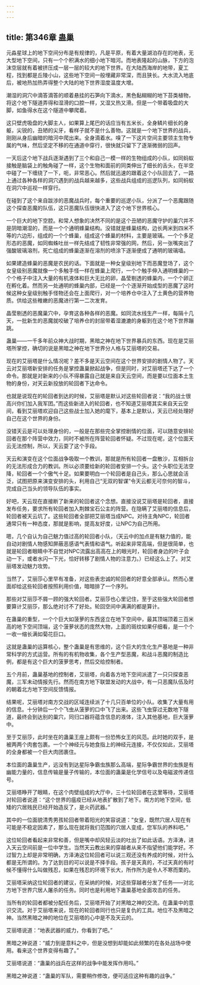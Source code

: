 ```yaml
---
---
---
```

title: 第346章 蛊巢
---



元淼星球上的地下空间分布是有规律的，凡是平原，有着大量湖泊存在的地表，无大型地下空间，只有一个个积满水的细小地下暗河。而地表隆起的山脉，下方的泡沫空层就有着被挤压成一层一层的较大的地下世界。在大陆西海岸的地带，夏工程，找到都是丘陵小山，这些地下空间一般埋藏非常深，而且狭长。大水流入地底后，被地热加热弄得整个大陆的地下世界湿度温度大增。

潮湿的洞穴中滴答滴答的顺着悬挂的石笋向下滴水，黑色黏糊糊的地下苔类植物，将这个地下隧道弄得和湿滑的口腔一样，又湿又热又滑。但是一个带着吸盘的大脚，如鱼得水在这个隧道中攀爬着。

这只壁虎吸盘的大脚主人，如果算上尾巴的话应当有五米长，全身鳞片细长的身躯，尖锐的，丑陋的尖牙，看样子就不是什么善物。这就是一个地下世界的战兵，刚刚从身后幽暗的暗河中爬出来。全身滴着水。嗅了一下这片空间主要领主生物专属的气味，然后坚定不移的在通道中穿行，很快就只留下了逐渐微弱的回声。

一天后这个地下战兵逐渐遇到了三个和自己一模一样的生物组成的小队，如同蚂蚁接触是脑袋上的触角碰了一样，这个生物和面前的同类伸出了细长的舌头，在半空中碰了一下缠绕了一下，呃，非常恶心。然后就迅速的跟着这个小队回去了，一路上通过各种各样的洞穴遇到的战兵越来越多，这些战兵组成的巡逻队列，如同蚂蚁在洞穴中巡视一样穿行。

在碰到了这个来自跋涉的恶魔战兵时，每个重要的巡逻小队，分派了一个恶魔跟随这个探查恶魔的队伍，这只恶魔队伍很快进入了这个地下世界核心。

一个巨大的地下空腔。和常人想象的决然不同的是这个丑陋的恶魔守护的巢穴并不是阴暗潮湿的，而是一个个通明蜂巢结构。没错就是蜂巢结构，边长两米到四米不等的六边形，组成的一个个蜂巢，组成这个蜂巢的材料，主要是玻璃。一个个多足形态的恶魔，如同蜘蛛吐丝一样先结成了韧性非常强的网，然后，另一张嘴突出了强酸玻璃溶剂，死亡组成的蜂巢逐渐在溶剂的喷涂下逐渐便成了通明的玻璃墙。

如果建造蜂巢的恶魔是农民的话。下面就是一种女皇级别地下而恶魔登场了，这个女皇级别恶魔就像一个多触手怪一样在蜂巢上爬行，一个个触手伸入通明蜂巢的一个个格子中注入大量的有机液体和巨大无比的卵，晶莹剔透的蜂巢内，一个个卵正在孵化着。然而另一处通明的蜂巢内部，已经是一个个逐渐开始成型的恶魔了这时候这种女皇级别触手怪物还会在上面爬行，对一个培养仓中注入了土黄色的营养物质。供给这些稚嫩的恶魔进行第一二次发育。

晶莹剔透的恶魔巢穴中，孕育这各种各样的恶魔。如同流水线生产一样，每隔十几天，一批新生的恶魔就咬破了培养仓的封层带着湿漉漉的身躯到在这个地下世界蹦跳。

蛊巢——一千多年前众神大战时期，黑暗之神在地下世界暴兵的东西。现在是艾丽塔所掌控，确切的说是黑暗之神在地下世界分人格与艾丽塔的交易。

现在的艾丽塔是什么情况呢？差不多是天云空间在这个世界安排的剧情人物了。天云对艾丽塔新安排的任务是掌控蛊巢掀起战争，但是同时，对艾丽塔还下达了一个命令。那就是对新来的小队不得暴露自己就是来自天云空间，而是要以位面本土生物的身份，对天云新投放的轮回者下达命令。

也就是说现在的轮回者到达的时候，艾丽塔是默认对这些轮回者说：“我的战士很高兴你们加入我军团。”而这些新进入的轮回者，也不知道艾丽塔其实来自天云空间，看到艾丽塔欢迎自己这些战士加入她的麾下，基本上是默认，天云已经处理好自己在这个世界的身份。

没错天云是可以处理身份的，一般是在那些完全掌控剧情的位面，可以随意安排轮回者在那个阵营中效力，同时不被所在阵营轮回者怀疑。不过现在呢，这个位面天云无法控制，所以，天云耍了这个手段。

天云和演变在这个位面战争吸取一个教训，那就是所有轮回者一盘散沙，互相拆台的无法形成合力的教训。所以必须要给新的轮回者安排一个头。这个头职位无法空降，轮回者一个个傲气十足。如果要明白一个轮回者是自己头，那么心思就会活泛，试图把原来演变安排的头，利用自己“无双的智谋”令天云都无可奈何的智斗，完成自己当头的领导队伍的事实。

好吧，天云现在直接断了新来的轮回者这个念想。直接没说艾丽塔是轮回者，直接发布任务，要求所有轮回者加入荆棘宝石公主的阵营。在隐瞒了艾丽塔的信息后，轮回者被天云坑了。这些轮回者全部把艾丽塔当成NPC。对待主角NPC，轮回者通常只有一种态度，那就是影响，提高友好度，让NPC为自己所用。

嗯，几个自认为自己魅力值过高的轮回者小队，（天云中的加点是有魅力值的，能自动对剧情人物感知屏蔽恶感语气表情和语气。听起来非常高端，但是很简单，也就是轮回者眼睛中不自觉对NPC流露出高高在上的眼光时，轮回者身边的叶子会动一下，或者水闪一下光，恰好转移了剧情人物的注意力。）已经这么上了。对艾丽塔发动魅力攻势。

当然了，艾丽莎心里早有准备，对这些表忠诚的轮回者的好意全部承认。然而心里面却给这些轮回者按照利用价值，暗暗排了一个序列。

那些对艾丽莎不屑一顾的强大轮回者。艾丽莎也心里记住，至于这些强大轮回者想要算计艾丽莎，那么绝对讨不了好处。轮回空间中满满的都是算计。

在蛊巢的重型，一个个巨大如菠萝的东西竖立在地下空间中，最其顶端顶着三百米高的地下空间顶端，这个菠萝状态的庞然大物，上面的斑纹如果仔细看，是一个个一收一缩长满如菊花巨口。

这就是蛊巢的运算核心，整个蛊巢是有思维的，这个巨大的生化生产基地是一种非常科学的方式运营。所有的有机物收集，各个生产型恶魔，和战斗恶魔的制造比例，都是有这个巨大的菠萝思考，然后交给控制者。

五个月前，蛊巢基地的控制者，艾丽塔，向着各方地下空间派遣了一只只探查恶魔，三军未动情报先行。然而在南方地下联盟发动的大战中，有一只恶魔队伍及时的朝着北方地下空间反馈情报。

结果呢，艾丽塔对南方交战的区域连续派了十几只百单位的小队。收集了大量有用的信息。十分钟后一个个飞虫从菠萝的口中飞了出来。这些飞虫穿过无数地下隧道，最终会到达别的巢穴，同归口器将蕴含信息的液体，注入其他基地，巨大菠萝中。

至于艾丽莎，此时坐在的蛊巢王座上颇有一份恐怖女王的风范。此时她的双手，是被两两个肉套包裹。一个个神经元与她食指上的神经元连接，不仅仅如此，艾丽塔的全身都被一个巨大肉团裹住。

本位面的蛊巢生产，远没有到达星际争霸虫族那么高端，星际争霸世界的虫族是有幽能力量的，信息传输是量子传输的，本位面的蛊巢是化学信号以及电磁波传递信号。

艾丽塔睁开了眼睛，在这个肉壁组成的大厅中，三十位轮回者在这里等待，艾丽塔对轮回者说道：“这个世界的瘟疫已经从地表扩散到了地下。南方的地下空间，低矮的穴居贱民已经开始造反了，是火药武器。”

其中的一位面貌清秀男孩轮回者带着阳光的笑容说道：“女皇，既然穴居人现在有可能是不稳定因素了，那么现在就将我们范围的穴居人变成，您军队的养料吧。”

这位轮回者看起来非常和善，但是嘴中却风轻云淡的吐出了如此话语。方泽涛，进入天云空间前是一位中学生。当然天云教出来的穿越者从来不指望他们能学好。不过智力上却是非常明确，方泽涛这位轮回者可以说三观还没有养成的时候，对什么都是无所谓的。为了达到目的可以说是不择手段。孩子是天真的，不过天真的有时候不懂得什么叫做残忍，如果在残忍的环境下长大，所作所为是令人不寒而栗的。

艾丽塔采纳这位轮回者的建议，在采纳的时候，对这些穿越者分发了任务——对北方地下世界穴居人屠杀的任务。同时也是利用地下蛊巢基地全面攻击的任务。

当所有的轮回者都被分配任务后，艾丽塔开始了对黑暗之神的交流。在蛊巢中的意识交流。对于艾丽塔来说，现在的轮回者同行也只是复仇的工具。地位不及黑暗之神。当然黑暗之神的地位在艾丽塔的心中是不及天云的。

艾丽塔说道：“地表武器的威力，你看到了吧。”

黑暗之神说道：“威力到是意料之中，但是没想到却能如此频繁的在各处战场中使用。看来这个世界变得有趣了。”

艾丽塔说道：“蛊巢的战兵在这样的战争中能发挥作用吗。”

黑暗之神说道：“蛊巢的军队，需要稍作修改，便可适应这种有趣的战争。”